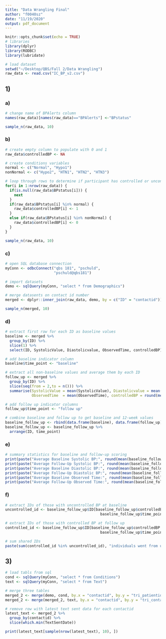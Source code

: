 ```yaml
---
title: "Data Wrangling Final"
author: "f0040sz"
date: "11/19/2020"
output: pdf_document
---
```


```r
knitr::opts_chunk$set(echo = TRUE)
# libraries
library(dplyr)
library(RODBC)
library(lubridate)
```

```r
# load dataset
setwd("~/Desktop/QBS/Fall 2/Data Wrangling")
raw_data <- read.csv("IC_BP_v2.csv")
```

## 1)
### a)
```r
# change name of BPAlerts column
names(raw_data)[names(raw_data)=="BPAlerts"] <-"BPstatus"

sample_n(raw_data, 10)
```

### b)
```r
# create empty column to populate with 0 and 1
raw_data$controlledBP <- NA

# create conditions variables
normal <- c("Normal", "Hypo1")
nonNormal <- c("Hypo2", "HTN1", "HTN2", "HTN3")

# loop through rows to determine if participant has controlled or uncontrolled blood pressure
for(i in 1:nrow(raw_data)) {
  if(is.null(raw_data$BPstatus[i])) {
    next
  }
  if(raw_data$BPstatus[i] %in% normal) {
    raw_data$controlledBP[i] <- 1
  }
  else if(raw_data$BPstatus[i] %in% nonNormal) {
    raw_data$controlledBP[i] <- 0
  }
}

sample_n(raw_data, 10)
```

### c)
```r
# open SQL database connection
myConn <- odbcConnect("qbs 181", "pschuld",
                      "pschuld@qbs181")

# import datasets
demo <- sqlQuery(myConn, "select * from Demographics")

# merge datasents on contact id number
merged <- dplyr::inner_join(raw_data, demo, by = c("ID" = "contactid"))

sample_n(merged, 10)
```

### d)
```r
# extract first row for each ID as baseline values
baseline <- merged %>%
  group_by(ID) %>%
  slice(1) %>%
  select(ID, SystolicValue, Diastolicvalue, ObservedTime, controlledBP)

# add baseline indicator column 
baseline$time_point <- "baseline"

# extract all non-baseline values and average them by each ID
follow_up <- merged %>%
  group_by(ID) %>%
  slice(seq(from = 2,to = n())) %>%
  summarise(SystolicValue = mean(SystolicValue), Diastolicvalue = mean(Diastolicvalue), 
            ObservedTime  = mean(ObservedTime), controlledBP = round(mean(controlledBP, na.rm = TRUE)))

# add follow up indicator columns
follow_up$time_point <- "follow up"

# combine baseline and follow up to get baseline and 12-week values
baseline_follow_up <- rbind(data.frame(baseline), data.frame(follow_up))
baseline_follow_up <- baseline_follow_up %>% 
  arrange(ID, time_point)
```

### e)
```r
# summary statistics for baseline and follow-up scoring
print(paste("Average Baseline Systolic BP:", round(mean(baseline_follow_up$SystolicValue[baseline_follow_up$time_point == "baseline"], na.rm = TRUE))))
print(paste("Average Follow-Up Systolic BP:", round(mean(baseline_follow_up$SystolicValue[baseline_follow_up$time_point == "follow up"], na.rm = TRUE))))
print(paste("Average Baseline Diastolic BP:", round(mean(baseline_follow_up$Diastolicvalue[baseline_follow_up$time_point == "baseline"], na.rm = TRUE))))
print(paste("Average Follow-Up Diastolic BP:", round(mean(baseline_follow_up$Diastolicvalue[baseline_follow_up$time_point == "follow up"], na.rm = TRUE))))
print(paste("Average Baseline Observed Time:", round(mean(baseline_follow_up$ObservedTime[baseline_follow_up$time_point == "baseline"], na.rm = TRUE))))
print(paste("Average Follow-Up Observed Time:", round(mean(baseline_follow_up$ObservedTime[baseline_follow_up$time_point == "follow up"], na.rm = TRUE))))
```

### f)
```r
# extract IDs of those with uncontrolled BP at baseline
uncontrolled_id <- baseline_follow_up$ID[baseline_follow_up$controlledBP == 0 & 
                                           baseline_follow_up$time_point == "baseline"]

# extract IDs of those with controlled BP at follow up
controlled_id <- baseline_follow_up$ID[baseline_follow_up$controlledBP == 1 & 
                                           baseline_follow_up$time_point == "follow up"]

# sum shared IDs
paste(sum(controlled_id %in% uncontrolled_id), "individuals went from uncontrolled BP at baseline to controlled BP at follow up")
```


## 3)
```r
# load tabls from sql
cond <- sqlQuery(myConn, "select * from Conditions")
text <- sqlQuery(myConn, "select * from Text")

# merge three tables
merged_2 <- merge(demo, cond, by.x = "contactid", by.y = "tri_patientid")
merged_2 <- merge(merged_2, text, by.x = "contactid", by.y = "tri_contactId")

# remove row with latest text sent data for each contactid
latest_text <- merged_2 %>%
  group_by(contactid) %>%
  slice(which.min(TextSentDate))

print(latest_text[sample(nrow(latest_text), 10), ])
```





